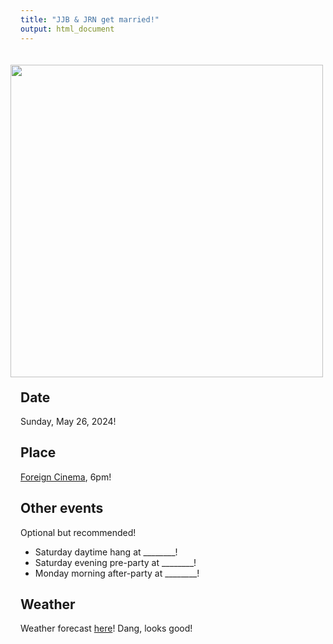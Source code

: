 ```yaml
---
title: "JJB & JRN get married!"
output: html_document
---
```


<img style="float: right; width: 500px; padding:20px;" src="pic.jpg">

## Date

Sunday, May 26, 2024!

## Place

[Foreign Cinema](http://foreigncinema.com/), 6pm!

## Other events

Optional but recommended!

 + Saturday daytime hang at ________!
 + Saturday evening pre-party at ________!
 + Monday morning after-party at ________!
 
 
## Weather

Weather forecast [here](https://www.wunderground.com/calendar/us/ca/san-bruno/KSFO/date/2024-5)! Dang, looks good!
 
 
 
 
 
 
 
 